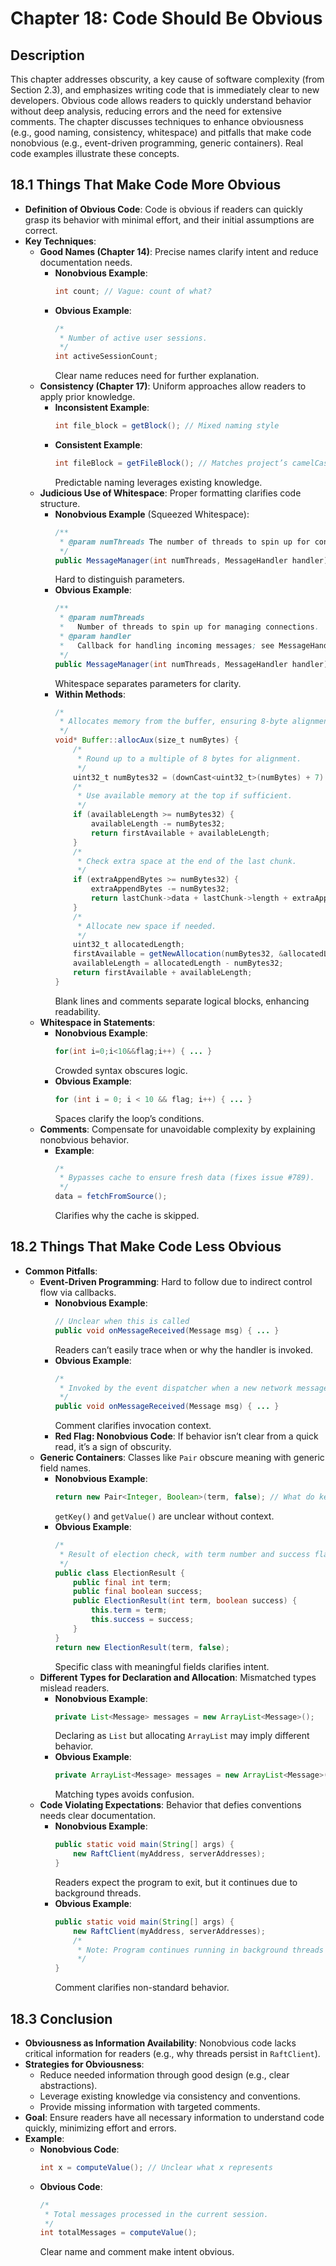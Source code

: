 # Chapter 18: Code Should Be Obvious

## Description

This chapter addresses obscurity, a key cause of software complexity (from Section 2.3), and emphasizes writing code that is immediately clear to new developers. Obvious code allows readers to quickly understand behavior without deep analysis, reducing errors and the need for extensive comments. The chapter discusses techniques to enhance obviousness (e.g., good naming, consistency, whitespace) and pitfalls that make code nonobvious (e.g., event-driven programming, generic containers). Real code examples illustrate these concepts.

## 18.1 Things That Make Code More Obvious

- **Definition of Obvious Code**: Code is obvious if readers can quickly grasp its behavior with minimal effort, and their initial assumptions are correct.
- **Key Techniques**:
  - **Good Names (Chapter 14)**: Precise names clarify intent and reduce documentation needs.
    - **Nonobvious Example**:
      ```java
      int count; // Vague: count of what?
      ```
    - **Obvious Example**:
      ```java
      /*
       * Number of active user sessions.
       */
      int activeSessionCount;
      ```
      Clear name reduces need for further explanation.
  - **Consistency (Chapter 17)**: Uniform approaches allow readers to apply prior knowledge.
    - **Inconsistent Example**:
      ```java
      int file_block = getBlock(); // Mixed naming style
      ```
    - **Consistent Example**:
      ```java
      int fileBlock = getFileBlock(); // Matches project’s camelCase
      ```
      Predictable naming leverages existing knowledge.
  - **Judicious Use of Whitespace**: Proper formatting clarifies code structure.
    - **Nonobvious Example** (Squeezed Whitespace):
      ```java
      /**
       * @param numThreads The number of threads to spin up for connections.@param handler Used as a callback for incoming messages.
       */
      public MessageManager(int numThreads, MessageHandler handler) { ... }
      ```
      Hard to distinguish parameters.
    - **Obvious Example**:
      ```java
      /**
       * @param numThreads
       *   Number of threads to spin up for managing connections.
       * @param handler
       *   Callback for handling incoming messages; see MessageHandler.
       */
      public MessageManager(int numThreads, MessageHandler handler) { ... }
      ```
      Whitespace separates parameters for clarity.
    - **Within Methods**:
      ```java
      /*
       * Allocates memory from the buffer, ensuring 8-byte alignment.
       */
      void* Buffer::allocAux(size_t numBytes) {
          /*
           * Round up to a multiple of 8 bytes for alignment.
           */
          uint32_t numBytes32 = (downCast<uint32_t>(numBytes) + 7) & ~0x7;
          /*
           * Use available memory at the top if sufficient.
           */
          if (availableLength >= numBytes32) {
              availableLength -= numBytes32;
              return firstAvailable + availableLength;
          }
          /*
           * Check extra space at the end of the last chunk.
           */
          if (extraAppendBytes >= numBytes32) {
              extraAppendBytes -= numBytes32;
              return lastChunk->data + lastChunk->length + extraAppendBytes;
          }
          /*
           * Allocate new space if needed.
           */
          uint32_t allocatedLength;
          firstAvailable = getNewAllocation(numBytes32, &allocatedLength);
          availableLength = allocatedLength - numBytes32;
          return firstAvailable + availableLength;
      }
      ```
      Blank lines and comments separate logical blocks, enhancing readability.
  - **Whitespace in Statements**:
    - **Nonobvious Example**:
      ```java
      for(int i=0;i<10&&flag;i++) { ... }
      ```
      Crowded syntax obscures logic.
    - **Obvious Example**:
      ```java
      for (int i = 0; i < 10 && flag; i++) { ... }
      ```
      Spaces clarify the loop’s conditions.
  - **Comments**: Compensate for unavoidable complexity by explaining nonobvious behavior.
    - **Example**:
      ```java
      /*
       * Bypasses cache to ensure fresh data (fixes issue #789).
       */
      data = fetchFromSource();
      ```
      Clarifies why the cache is skipped.

## 18.2 Things That Make Code Less Obvious

- **Common Pitfalls**:
  - **Event-Driven Programming**: Hard to follow due to indirect control flow via callbacks.
    - **Nonobvious Example**:
      ```java
      // Unclear when this is called
      public void onMessageReceived(Message msg) { ... }
      ```
      Readers can’t easily trace when or why the handler is invoked.
    - **Obvious Example**:
      ```java
      /*
       * Invoked by the event dispatcher when a new network message arrives.
       */
      public void onMessageReceived(Message msg) { ... }
      ```
      Comment clarifies invocation context.
    - **Red Flag: Nonobvious Code**: If behavior isn’t clear from a quick read, it’s a sign of obscurity.
  - **Generic Containers**: Classes like `Pair` obscure meaning with generic field names.
    - **Nonobvious Example**:
      ```java
      return new Pair<Integer, Boolean>(term, false); // What do key/value mean?
      ```
      `getKey()` and `getValue()` are unclear without context.
    - **Obvious Example**:
      ```java
      /*
       * Result of election check, with term number and success flag.
       */
      public class ElectionResult {
          public final int term;
          public final boolean success;
          public ElectionResult(int term, boolean success) {
              this.term = term;
              this.success = success;
          }
      }
      return new ElectionResult(term, false);
      ```
      Specific class with meaningful fields clarifies intent.
  - **Different Types for Declaration and Allocation**: Mismatched types mislead readers.
    - **Nonobvious Example**:
      ```java
      private List<Message> messages = new ArrayList<Message>();
      ```
      Declaring as `List` but allocating `ArrayList` may imply different behavior.
    - **Obvious Example**:
      ```java
      private ArrayList<Message> messages = new ArrayList<Message>();
      ```
      Matching types avoids confusion.
  - **Code Violating Expectations**: Behavior that defies conventions needs clear documentation.
    - **Nonobvious Example**:
      ```java
      public static void main(String[] args) {
          new RaftClient(myAddress, serverAddresses);
      }
      ```
      Readers expect the program to exit, but it continues due to background threads.
    - **Obvious Example**:
      ```java
      public static void main(String[] args) {
          new RaftClient(myAddress, serverAddresses);
          /*
           * Note: Program continues running in background threads created by RaftClient.
           */
      }
      ```
      Comment clarifies non-standard behavior.

## 18.3 Conclusion

- **Obviousness as Information Availability**: Nonobvious code lacks critical information for readers (e.g., why threads persist in `RaftClient`).
- **Strategies for Obviousness**:
  - Reduce needed information through good design (e.g., clear abstractions).
  - Leverage existing knowledge via consistency and conventions.
  - Provide missing information with targeted comments.
- **Goal**: Ensure readers have all necessary information to understand code quickly, minimizing effort and errors.
- **Example**:
  - **Nonobvious Code**:
    ```java
    int x = computeValue(); // Unclear what x represents
    ```
  - **Obvious Code**:
    ```java
    /*
     * Total messages processed in the current session.
     */
    int totalMessages = computeValue();
    ```
    Clear name and comment make intent obvious.

